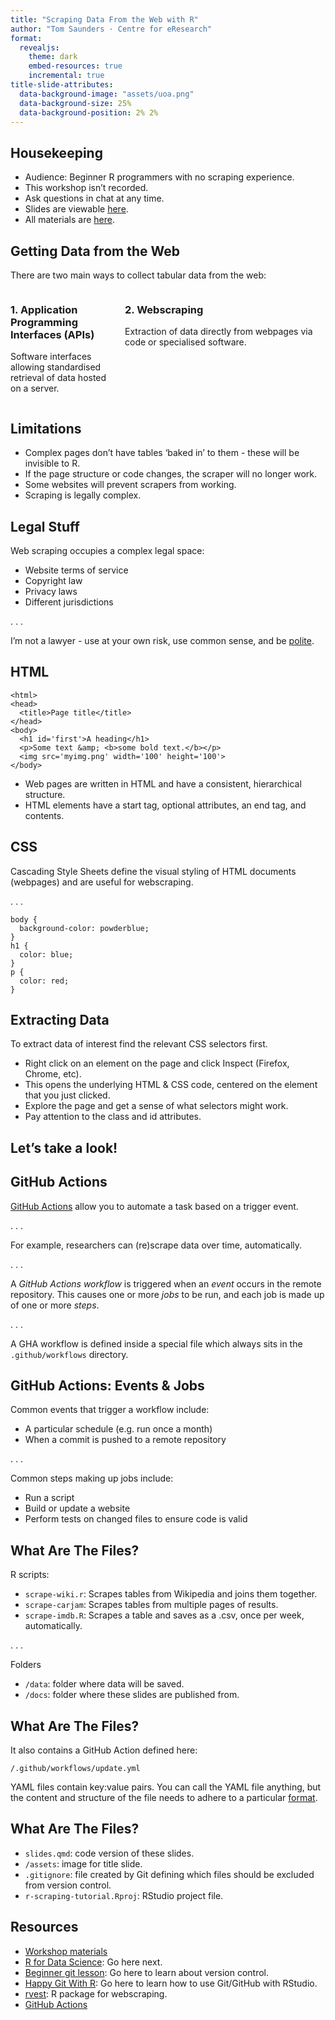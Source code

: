 ```yaml
---
title: "Scraping Data From the Web with R"
author: "Tom Saunders · Centre for eResearch"
format:
  revealjs:
    theme: dark
    embed-resources: true
    incremental: true
title-slide-attributes: 
  data-background-image: "assets/uoa.png"
  data-background-size: 25%
  data-background-position: 2% 2%
---
```


## Housekeeping {header=false}

- Audience: Beginner R programmers with no scraping experience.
- This workshop isn't recorded.
- Ask questions in chat at any time.
- Slides are viewable [here](https://tesaunders.github.io/scraping-tutorial/).
- All materials are [here](https://github.com/tesaunders/scraping-tutorial).

## Getting Data from the Web

There are two main ways to collect tabular data from the web:

:::: {.columns}

::: {.column width="50%"}
### 1. Application Programming Interfaces (APIs)

Software interfaces allowing standardised retrieval of data hosted on a server.
:::

::: {.column width="50%}
### 2. Webscraping

Extraction of data directly from webpages via code or specialised software.
:::

::::

## Limitations

- Complex pages don't have tables 'baked in' to them - these will be invisible to R.
- If the page structure or code changes, the scraper will no longer work.
- Some websites will prevent scrapers from working.
- Scraping is legally complex.

## Legal Stuff

Web scraping occupies a complex legal space:

- Website terms of service
- Copyright law
- Privacy laws
- Different jurisdictions

. . .

I'm not a lawyer - use at your own risk, use common sense, and be [polite](https://dmi3kno.github.io/polite/).

## HTML

```
<html>
<head>
  <title>Page title</title>
</head>
<body>
  <h1 id='first'>A heading</h1>
  <p>Some text &amp; <b>some bold text.</b></p>
  <img src='myimg.png' width='100' height='100'>
</body>
```
- Web pages are written in HTML and have a consistent, hierarchical structure.
- HTML elements have a start tag, optional attributes, an end tag, and contents.

## CSS

Cascading Style Sheets define the visual styling of HTML documents (webpages) and are useful for webscraping.

. . .

```
body {
  background-color: powderblue;
}
h1 {
  color: blue;
}
p {
  color: red;
}
```

## Extracting Data

To extract data of interest find the relevant CSS selectors first.

- Right click on an element on the page and click Inspect (Firefox, Chrome, etc). 
- This opens the underlying HTML & CSS code, centered on the element that you just clicked. 
- Explore the page and get a sense of what selectors might work. 
- Pay attention to the class and id attributes.

## Let's take a look!

## GitHub Actions

[GitHub Actions](https://docs.github.com/en/actions/about-github-actions/understanding-github-actions) allow you to automate a task based on a trigger event.

. . .

For example, researchers can (re)scrape data over time, automatically.

. . .

A *GitHub Actions workflow* is triggered when an *event* occurs in the remote repository. This causes one or more *jobs* to be run, and each job is made up of one or more *steps*.

. . .

A GHA workflow is defined inside a special file which always sits in the `.github/workflows` directory. 

## GitHub Actions: Events & Jobs

Common events that trigger a workflow include:

- A particular schedule (e.g. run once a month)
- When a commit is pushed to a remote repository

. . .

Common steps making up jobs include:

- Run a script
- Build or update a website
- Perform tests on changed files to ensure code is valid

## What Are The Files?

R scripts: 

- `scrape-wiki.r`: Scrapes tables from Wikipedia and joins them together.
- `scrape-carjam`: Scrapes tables from multiple pages of results.
- `scrape-imdb.R`: Scrapes a table and saves as a .csv, once per week, automatically.

. . .

Folders 

- `/data`: folder where data will be saved.
- `/docs`: folder where these slides are published from.

## What Are The Files?

It also contains a GitHub Action defined here:

`/.github/workflows/update.yml`

YAML files contain key:value pairs. You can call the YAML file anything, but the content and structure of the file needs to adhere to a particular [format](https://docs.github.com/en/actions/writing-workflows/workflow-syntax-for-github-actions). 

## What Are The Files?

- `slides.qmd`: code version of these slides.
- `/assets`: image for title slide.
- `.gitignore`: file created by Git defining which files should be excluded from version control.
- `r-scraping-tutorial.Rproj`: RStudio project file.

## Resources

- [Workshop materials](https://github.com/tesaunders/r-scraping-tutorial)
- [R for Data Science](https://r4ds.hadley.nz/webscraping.html): Go here next.
- [Beginner git lesson](https://uoa-eresearch.github.io/git-novice/): Go here to learn about version control.
- [Happy Git With R](https://happygitwithr.com/): Go here to learn how to use Git/GitHub with RStudio.
- [rvest](https://rvest.tidyverse.org/): R package for webscraping.
- [GitHub Actions](https://docs.github.com/en/actions/about-github-actions/understanding-github-actions)